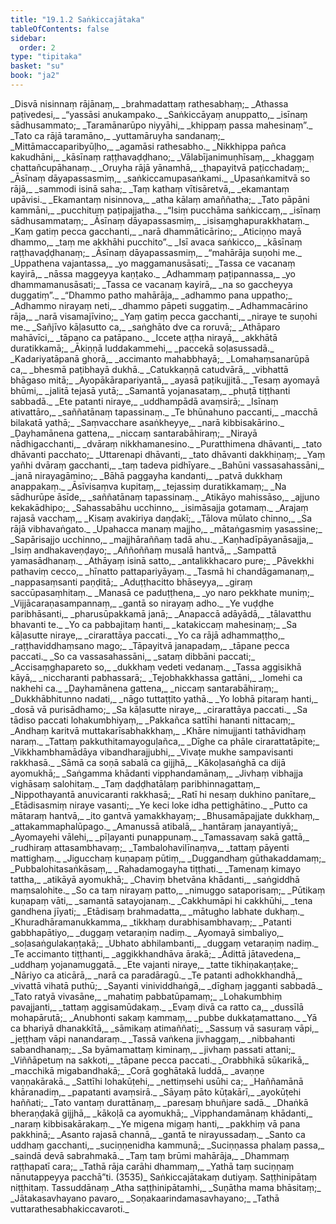 ```yaml
---
title: "19.1.2 Saṅkiccajātaka"
tableOfContents: false
sidebar:
  order: 2
type: "tipitaka"
basket: "su"
book: "ja2"
---
```



<DynamicBreadcrumb />

<Division number="69" book="ja2" bookNo="23" page="59">

<Paragraph number="512" type="verses" book="ja2">
_Disvā nisinnaṃ rājānaṃ,_  
_brahmadattaṃ rathesabhaṃ;_  
_Athassa paṭivedesi,_  
_“yassāsi anukampako._  

</Paragraph>

</Division>
<Division number="70" book="ja2" bookNo="23" page="59">

<Paragraph number="513" type="verses" book="ja2">
_Saṅkiccāyaṃ anuppatto,_  
_isīnaṃ sādhusammato;_  
_Taramānarūpo niyyāhi,_  
_khippaṃ passa mahesinaṃ”._  

</Paragraph>

</Division>
<Division number="71" book="ja2" bookNo="23" page="59">

<Paragraph number="514" type="verses" book="ja2">
_Tato ca rājā taramāno,_  
_yuttamāruyha sandanaṃ;_  
_Mittāmaccaparibyūḷho,_  
_agamāsi rathesabho._  

</Paragraph>

</Division>
<Division number="72" book="ja2" bookNo="23" page="59">

<Paragraph number="515" type="verses" book="ja2">
_Nikkhippa pañca kakudhāni,_  
_kāsīnaṃ raṭṭhavaḍḍhano;_  
_Vālabījanimuṇhīsaṃ,_  
_khaggaṃ chattañcupāhanaṃ._  

</Paragraph>

</Division>
<Division number="73" book="ja2" bookNo="23" page="59">

<Paragraph number="516" type="verses" book="ja2">
_Oruyha rājā yānamhā,_  
_ṭhapayitvā paṭicchadaṃ;_  
_Āsīnaṃ dāyapassasmiṃ,_  
_saṅkiccamupasaṅkami._  

</Paragraph>

</Division>
<Division number="74" book="ja2" bookNo="23" page="59">

<Paragraph number="517" type="verses" book="ja2">
_Upasaṅkamitvā so rājā,_  
_sammodi isinā saha;_  
_Taṃ kathaṃ vītisāretvā,_  
_ekamantaṃ upāvisi._  

</Paragraph>

</Division>
<Division number="75" book="ja2" bookNo="23" page="59">

<Paragraph number="518" type="verses" book="ja2">
_Ekamantaṃ nisinnova,_  
_atha kālaṃ amaññatha;_  
_Tato pāpāni kammāni,_  
_pucchituṃ paṭipajjatha._  

</Paragraph>

</Division>
<Division number="76" book="ja2" bookNo="23" page="59">

<Paragraph number="519" type="verses" book="ja2">
_“Isiṃ pucchāma saṅkiccaṃ,_  
_isīnaṃ sādhusammataṃ;_  
_Āsīnaṃ dāyapassasmiṃ,_  
_isisaṃghapurakkhataṃ._  

</Paragraph>

</Division>
<Division number="77" book="ja2" bookNo="23" page="59">

<Paragraph number="520" type="verses" book="ja2">
_Kaṃ gatiṃ pecca gacchanti,_  
_narā dhammāticārino;_  
_Aticiṇṇo mayā dhammo,_  
_taṃ me akkhāhi pucchito”._  

</Paragraph>

</Division>
<Division number="78" book="ja2" bookNo="23" page="59">

<Paragraph number="521" type="verses" book="ja2">
_Isī avaca saṅkicco,_  
_kāsīnaṃ raṭṭhavaḍḍhanaṃ;_  
_Āsīnaṃ dāyapassasmiṃ,_  
_“mahārāja suṇohi me._  

</Paragraph>

</Division>
<Division number="79" book="ja2" bookNo="23" page="60">

<Paragraph number="522" type="verses" book="ja2">
_Uppathena vajantassa,_  
_yo maggamanusāsati;_  
_Tassa ce vacanaṃ kayirā,_  
_nāssa maggeyya kaṇṭako._  

</Paragraph>

</Division>
<Division number="80" book="ja2" bookNo="23" page="60">

<Paragraph number="523" type="verses" book="ja2">
_Adhammaṃ paṭipannassa,_  
_yo dhammamanusāsati;_  
_Tassa ce vacanaṃ kayirā,_  
_na so gaccheyya duggatiṃ”._  

</Paragraph>

</Division>
<Division number="81" book="ja2" bookNo="23" page="60">

<Paragraph number="524" type="verses" book="ja2">
_“Dhammo patho mahārāja,_  
_adhammo pana uppatho;_  
_Adhammo nirayaṃ neti,_  
_dhammo pāpeti suggatiṃ._  

</Paragraph>

</Division>
<Division number="82" book="ja2" bookNo="23" page="60">

<Paragraph number="525" type="verses" book="ja2">
_Adhammacārino rāja,_  
_narā visamajīvino;_  
_Yaṃ gatiṃ pecca gacchanti,_  
_niraye te suṇohi me._  

</Paragraph>

</Division>
<Division number="83" book="ja2" bookNo="23" page="60">

<Paragraph number="526" type="verses" book="ja2">
_Sañjīvo kāḷasutto ca,_  
_saṅghāto dve ca roruvā;_  
_Athāparo mahāvīci,_  
_tāpano ca patāpano._  

</Paragraph>

</Division>
<Division number="84" book="ja2" bookNo="23" page="60">

<Paragraph number="527" type="verses" book="ja2">
_Iccete aṭṭha nirayā,_  
_akkhātā duratikkamā;_  
_Ākiṇṇā luddakammehi,_  
_paccekā soḷasussadā._  

</Paragraph>

</Division>
<Division number="85" book="ja2" bookNo="23" page="60">

<Paragraph number="528" type="verses" book="ja2">
_Kadariyatāpanā ghorā,_  
_accimanto mahabbhayā;_  
_Lomahaṃsanarūpā ca,_  
_bhesmā paṭibhayā dukhā._  

</Paragraph>

</Division>
<Division number="86" book="ja2" bookNo="23" page="60">

<Paragraph number="529" type="verses" book="ja2">
_Catukkaṇṇā catudvārā,_  
_vibhattā bhāgaso mitā;_  
_Ayopākārapariyantā,_  
_ayasā paṭikujjitā._  

</Paragraph>

</Division>
<Division number="87" book="ja2" bookNo="23" page="60">

<Paragraph number="530" type="verses" book="ja2">
_Tesaṃ ayomayā bhūmi,_  
_jalitā tejasā yutā;_  
_Samantā yojanasataṃ,_  
_phuṭā tiṭṭhanti sabbadā._  

</Paragraph>

</Division>
<Division number="88" book="ja2" bookNo="23" page="60">

<Paragraph number="531" type="verses" book="ja2">
_Ete patanti niraye,_  
_uddhampādā avaṃsirā;_  
_Isīnaṃ ativattāro,_  
_saññatānaṃ tapassinaṃ._  

</Paragraph>

</Division>
<Division number="89" book="ja2" bookNo="23" page="60">

<Paragraph number="532" type="verses" book="ja2">
_Te bhūnahuno paccanti,_  
_macchā bilakatā yathā;_  
_Saṃvacchare asaṅkheyye,_  
_narā kibbisakārino._  

</Paragraph>

</Division>
<Division number="90" book="ja2" bookNo="23" page="60">

<Paragraph number="533" type="verses" book="ja2">
_Ḍayhamānena gattena,_  
_niccaṃ santarabāhiraṃ;_  
_Nirayā nādhigacchanti,_  
_dvāraṃ nikkhamanesino._  

</Paragraph>

</Division>
<Division number="91" book="ja2" bookNo="23" page="61">

<Paragraph number="534" type="verses" book="ja2">
_Puratthimena dhāvanti,_  
_tato dhāvanti pacchato;_  
_Uttarenapi dhāvanti,_  
_tato dhāvanti dakkhiṇaṃ;_  
_Yaṃ yañhi dvāraṃ gacchanti,_  
_taṃ tadeva pidhīyare._  

</Paragraph>

</Division>
<Division number="92" book="ja2" bookNo="23" page="61">

<Paragraph number="535" type="verses" book="ja2">
_Bahūni vassasahassāni,_  
_janā nirayagāmino;_  
_Bāhā paggayha kandanti,_  
_patvā dukkhaṃ anappakaṃ._  

</Paragraph>

</Division>
<Division number="93" book="ja2" bookNo="23" page="61">

<Paragraph number="536" type="verses" book="ja2">
_Āsīvisaṃva kupitaṃ,_  
_tejassiṃ duratikkamaṃ;_  
_Na sādhurūpe āsīde,_  
_saññatānaṃ tapassinaṃ._  

</Paragraph>

</Division>
<Division number="94" book="ja2" bookNo="23" page="61">

<Paragraph number="537" type="verses" book="ja2">
_Atikāyo mahissāso,_  
_ajjuno kekakādhipo;_  
_Sahassabāhu ucchinno,_  
_isimāsajja gotamaṃ._  

</Paragraph>

</Division>
<Division number="95" book="ja2" bookNo="23" page="61">

<Paragraph number="538" type="verses" book="ja2">
_Arajaṃ rajasā vacchaṃ,_  
_Kisaṃ avakiriya daṇḍakī;_  
_Tālova mūlato chinno,_  
_Sa rājā vibhavaṅgato._  

</Paragraph>

</Division>
<Division number="96" book="ja2" bookNo="23" page="61">

<Paragraph number="539" type="verses" book="ja2">
_Upahacca manaṃ majjho,_  
_mātaṅgasmiṃ yasassine;_  
_Sapārisajjo ucchinno,_  
_majjhāraññaṃ tadā ahu._  

</Paragraph>

</Division>
<Division number="97" book="ja2" bookNo="23" page="61">

<Paragraph number="540" type="verses" book="ja2">
_Kaṇhadīpāyanāsajja,_  
_Isiṃ andhakaveṇḍayo;_  
_Aññoññaṃ musalā hantvā,_  
_Sampattā yamasādhanaṃ._  

</Paragraph>

</Division>
<Division number="98" book="ja2" bookNo="23" page="61">

<Paragraph number="541" type="verses" book="ja2">
_Athāyaṃ isinā satto,_  
_antalikkhacaro pure;_  
_Pāvekkhi pathaviṃ cecco,_  
_hīnatto pattapariyāyaṃ._  

</Paragraph>

</Division>
<Division number="99" book="ja2" bookNo="23" page="61">

<Paragraph number="542" type="verses" book="ja2">
_Tasmā hi chandāgamanaṃ,_  
_nappasaṃsanti paṇḍitā;_  
_Aduṭṭhacitto bhāseyya,_  
_giraṃ saccūpasaṃhitaṃ._  

</Paragraph>

</Division>
<Division number="100" book="ja2" bookNo="23" page="61">

<Paragraph number="543" type="verses" book="ja2">
_Manasā ce paduṭṭhena,_  
_yo naro pekkhate muniṃ;_  
_Vijjācaraṇasampannaṃ,_  
_gantā so nirayaṃ adho._  

</Paragraph>

</Division>
<Division number="101" book="ja2" bookNo="23" page="61">

<Paragraph number="544" type="verses" book="ja2">
_Ye vuḍḍhe paribhāsanti,_  
_pharusūpakkamā janā;_  
_Anapaccā adāyādā,_  
_tālavatthu bhavanti te._  

</Paragraph>

</Division>
<Division number="102" book="ja2" bookNo="23" page="62">

<Paragraph number="545" type="verses" book="ja2">
_Yo ca pabbajitaṃ hanti,_  
_katakiccaṃ mahesinaṃ;_  
_Sa kāḷasutte niraye,_  
_cirarattāya paccati._  

</Paragraph>

</Division>
<Division number="103" book="ja2" bookNo="23" page="62">

<Paragraph number="546" type="verses" book="ja2">
_Yo ca rājā adhammaṭṭho,_  
_raṭṭhaviddhaṃsano mago;_  
_Tāpayitvā janapadaṃ,_  
_tāpane pecca paccati._  

</Paragraph>

</Division>
<Division number="104" book="ja2" bookNo="23" page="62">

<Paragraph number="547" type="verses" book="ja2">
_So ca vassasahassāni,_  
_sataṃ dibbāni paccati;_  
_Accisaṃghapareto so,_  
_dukkhaṃ vedeti vedanaṃ._  

</Paragraph>

</Division>
<Division number="105" book="ja2" bookNo="23" page="62">

<Paragraph number="548" type="verses" book="ja2">
_Tassa aggisikhā kāyā,_  
_niccharanti pabhassarā;_  
_Tejobhakkhassa gattāni,_  
_lomehi ca nakhehi ca._  

</Paragraph>

</Division>
<Division number="106" book="ja2" bookNo="23" page="62">

<Paragraph number="549" type="verses" book="ja2">
_Ḍayhamānena gattena,_  
_niccaṃ santarabāhiraṃ;_  
_Dukkhābhitunno nadati,_  
_nāgo tuttaṭṭito yathā._  

</Paragraph>

</Division>
<Division number="107" book="ja2" bookNo="23" page="62">

<Paragraph number="550" type="verses" book="ja2">
_Yo lobhā pitaraṃ hanti,_  
_dosā vā purisādhamo;_  
_Sa kāḷasutte niraye,_  
_cirarattāya paccati._  

</Paragraph>

</Division>
<Division number="108" book="ja2" bookNo="23" page="62">

<Paragraph number="551" type="verses" book="ja2">
_Sa tādiso paccati lohakumbhiyaṃ,_  
_Pakkañca sattīhi hananti nittacaṃ;_  
_Andhaṃ karitvā muttakarīsabhakkhaṃ,_  
_Khāre nimujjanti tathāvidhaṃ naraṃ._  

</Paragraph>

</Division>
<Division number="109" book="ja2" bookNo="23" page="62">

<Paragraph number="552" type="verses" book="ja2">
_Tattaṃ pakkuthitamayoguḷañca,_  
_Dīghe ca phāle cirarattatāpite;_  
_Vikkhambhamādāya vibandharajjubhi,_  
_Vivaṭe mukhe sampavisanti rakkhasā._  

</Paragraph>

</Division>
<Division number="110" book="ja2" bookNo="23" page="62">

<Paragraph number="553" type="verses" book="ja2">
_Sāmā ca soṇā sabalā ca gijjhā,_  
_Kākoḷasaṅghā ca dijā ayomukhā;_  
_Saṅgamma khādanti vipphandamānaṃ,_  
_Jivhaṃ vibhajja vighāsaṃ salohitaṃ._  

</Paragraph>

</Division>
<Division number="111" book="ja2" bookNo="23" page="63">

<Paragraph number="554" type="verses" book="ja2">
_Taṃ daḍḍhatālaṃ paribhinnagattaṃ,_  
_Nippothayantā anuvicaranti rakkhasā;_  
_Ratī hi nesaṃ dukhino panītare,_  
_Etādisasmiṃ niraye vasanti;_  
_Ye keci loke idha pettighātino._  

</Paragraph>

</Division>
<Division number="112" book="ja2" bookNo="23" page="63">

<Paragraph number="555" type="verses" book="ja2">
_Putto ca mātaraṃ hantvā,_  
_ito gantvā yamakkhayaṃ;_  
_Bhusamāpajjate dukkhaṃ,_  
_attakammaphalūpago._  

</Paragraph>

</Division>
<Division number="113" book="ja2" bookNo="23" page="63">

<Paragraph number="556" type="verses" book="ja2">
_Amanussā atibalā,_  
_hantāraṃ janayantiyā;_  
_Ayomayehi vālehi,_  
_pīḷayanti punappunaṃ._  

</Paragraph>

</Division>
<Division number="114" book="ja2" bookNo="23" page="63">

<Paragraph number="557" type="verses" book="ja2">
_Tamassavaṃ sakā gattā,_  
_rudhiraṃ attasambhavaṃ;_  
_Tambalohavilīnaṃva,_  
_tattaṃ pāyenti mattighaṃ._  

</Paragraph>

</Division>
<Division number="115" book="ja2" bookNo="23" page="63">

<Paragraph number="558" type="verses" book="ja2">
_Jigucchaṃ kuṇapaṃ pūtiṃ,_  
_Duggandhaṃ gūthakaddamaṃ;_  
_Pubbalohitasaṅkāsaṃ,_  
_Rahadamogayha tiṭṭhati._  

</Paragraph>

</Division>
<Division number="116" book="ja2" bookNo="23" page="63">

<Paragraph number="559" type="verses" book="ja2">
_Tamenaṃ kimayo tattha,_  
_atikāyā ayomukhā;_  
_Chaviṃ bhetvāna khādanti,_  
_saṅgiddhā maṃsalohite._  

</Paragraph>

</Division>
<Division number="117" book="ja2" bookNo="23" page="63">

<Paragraph number="560" type="verses" book="ja2">
_So ca taṃ nirayaṃ patto,_  
_nimuggo sataporisaṃ;_  
_Pūtikaṃ kuṇapaṃ vāti,_  
_samantā satayojanaṃ._  

</Paragraph>

</Division>
<Division number="118" book="ja2" bookNo="23" page="63">

<Paragraph number="561" type="verses" book="ja2">
_Cakkhumāpi hi cakkhūhi,_  
_tena gandhena jīyati;_  
_Etādisaṃ brahmadatta,_  
_mātugho labhate dukhaṃ._  

</Paragraph>

</Division>
<Division number="119" book="ja2" bookNo="23" page="63">

<Paragraph number="562" type="verses" book="ja2">
_Khuradhāramanukkamma,_  
_tikkhaṃ durabhisambhavaṃ;_  
_Patanti gabbhapātiyo,_  
_duggaṃ vetaraṇiṃ nadiṃ._  

</Paragraph>

</Division>
<Division number="120" book="ja2" bookNo="23" page="63">

<Paragraph number="563" type="verses" book="ja2">
_Ayomayā simbaliyo,_  
_soḷasaṅgulakaṇṭakā;_  
_Ubhato abhilambanti,_  
_duggaṃ vetaraṇiṃ nadiṃ._  

</Paragraph>

</Division>
<Division number="121" book="ja2" bookNo="23" page="63">

<Paragraph number="564" type="verses" book="ja2">
_Te accimanto tiṭṭhanti,_  
_aggikkhandhāva ārakā;_  
_Ādittā jātavedena,_  
_uddhaṃ yojanamuggatā._  

</Paragraph>

</Division>
<Division number="122" book="ja2" bookNo="23" page="64">

<Paragraph number="565" type="verses" book="ja2">
_Ete vajanti niraye,_  
_tatte tikhiṇakaṇṭake;_  
_Nāriyo ca aticārā,_  
_narā ca paradāragū._  

</Paragraph>

</Division>
<Division number="123" book="ja2" bookNo="23" page="64">

<Paragraph number="566" type="verses" book="ja2">
_Te patanti adhokkhandhā,_  
_vivattā vihatā puthū;_  
_Sayanti vinividdhaṅgā,_  
_dīghaṃ jagganti sabbadā._  

</Paragraph>

</Division>
<Division number="124" book="ja2" bookNo="23" page="64">

<Paragraph number="567" type="verses" book="ja2">
_Tato ratyā vivasāne,_  
_mahatiṃ pabbatūpamaṃ;_  
_Lohakumbhiṃ pavajjanti,_  
_tattaṃ aggisamūdakaṃ._  

</Paragraph>

</Division>
<Division number="125" book="ja2" bookNo="23" page="64">

<Paragraph number="568" type="verses" book="ja2">
_Evaṃ divā ca ratto ca,_  
_dussīlā mohapārutā;_  
_Anubhonti sakaṃ kammaṃ,_  
_pubbe dukkaṭamattano._  

</Paragraph>

</Division>
<Division number="126" book="ja2" bookNo="23" page="64">

<Paragraph number="569" type="verses" book="ja2">
_Yā ca bhariyā dhanakkītā,_  
_sāmikaṃ atimaññati;_  
_Sassuṃ vā sasuraṃ vāpi,_  
_jeṭṭhaṃ vāpi nanandaraṃ._  

</Paragraph>

</Division>
<Division number="127" book="ja2" bookNo="23" page="64">

<Paragraph number="570" type="verses" book="ja2">
_Tassā vaṅkena jivhaggaṃ,_  
_nibbahanti sabandhanaṃ;_  
_Sa byāmamattaṃ kiminaṃ,_  
_jivhaṃ passati attani;_  
_Viññāpetuṃ na sakkoti,_  
_tāpane pecca paccati._  

</Paragraph>

</Division>
<Division number="128" book="ja2" bookNo="23" page="64">

<Paragraph number="571" type="verses" book="ja2">
_Orabbhikā sūkarikā,_  
_macchikā migabandhakā;_  
_Corā goghātakā luddā,_  
_avaṇṇe vaṇṇakārakā._  

</Paragraph>

</Division>
<Division number="129" book="ja2" bookNo="23" page="64">

<Paragraph number="572" type="verses" book="ja2">
_Sattīhi lohakūṭehi,_  
_nettiṃsehi usūhi ca;_  
_Haññamānā khāranadiṃ,_  
_papatanti avaṃsirā._  

</Paragraph>

</Division>
<Division number="130" book="ja2" bookNo="23" page="64">

<Paragraph number="573" type="verses" book="ja2">
_Sāyaṃ pāto kūṭakārī,_  
_ayokūṭehi haññati;_  
_Tato vantaṃ durattānaṃ,_  
_paresaṃ bhuñjare sadā._  

</Paragraph>

</Division>
<Division number="131" book="ja2" bookNo="23" page="64">

<Paragraph number="574" type="verses" book="ja2">
_Dhaṅkā bheraṇḍakā gijjhā,_  
_kākoḷā ca ayomukhā;_  
_Vipphandamānaṃ khādanti,_  
_naraṃ kibbisakārakaṃ._  

</Paragraph>

</Division>
<Division number="132" book="ja2" bookNo="23" page="64">

<Paragraph number="575" type="verses" book="ja2">
_Ye migena migaṃ hanti,_  
_pakkhiṃ vā pana pakkhinā;_  
_Asanto rajasā channā,_  
_gantā te nirayussadaṃ._  

</Paragraph>

</Division>
<Division number="133" book="ja2" bookNo="23" page="65">

<Paragraph number="576" type="verses" book="ja2">
_Santo ca uddhaṃ gacchanti,_  
_suciṇṇenidha kammunā;_  
_Suciṇṇassa phalaṃ passa,_  
_saindā devā sabrahmakā._  

</Paragraph>

</Division>
<Division number="134" book="ja2" bookNo="23" page="65">

<Paragraph number="577" type="verses" book="ja2">
_Taṃ taṃ brūmi mahārāja,_  
_Dhammaṃ raṭṭhapatī cara;_  
_Tathā rāja carāhi dhammaṃ,_  
_Yathā taṃ suciṇṇaṃ nānutappeyya pacchā”ti. (3535)_  


</Paragraph>
</Division>

<Paragraph number="578" type="center" book="ja2">
Saṅkiccajātakaṃ dutiyaṃ.



</Paragraph>

<Paragraph number="579" type="center" book="ja2">
Saṭṭhinipātaṃ niṭṭhitaṃ.



</Paragraph>

<Paragraph number="580" type="center" book="ja2">
Tassuddānaṃ


</Paragraph>

<Paragraph number="581" type="verses" book="ja2">
_Atha saṭṭhinipātamhi,_  
_Suṇātha mama bhāsitaṃ;_  
_Jātakasavhayano pavaro,_  
_Soṇakaarindamasavhayano;_  
_Tathā vuttarathesabhakiccavaroti._
</Paragraph>